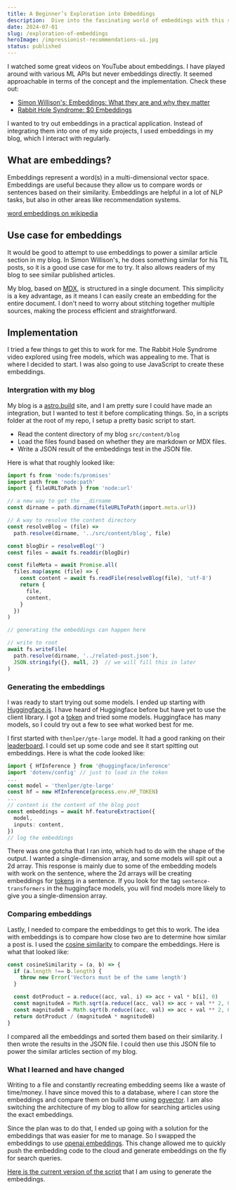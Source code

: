 ```yaml
---
title: A Beginner’s Exploration into Embeddings
description:  Dive into the fascinating world of embeddings with this simple use-case. Learn how to implement embeddings to enhance your blog, discover practical applications, and see how this powerful AI tool can transform your content.
date: 2024-07-01
slug: /exploration-of-embeddings
heroImage: /impressionist-recommendations-ui.jpg
status: published
---
```


I watched some great videos on YouTube about embeddings. I have played around with various ML APIs but never embeddings directly. It seemed approachable in terms of the concept and the implementation. Check these out:

- [Simon Willison's: Embeddings: What they are and why they matter](https://www.youtube.com/watch?v=ArnMdc-ICCM)
- [Rabbit Hole Syndrome: $0 Embeddings](https://www.youtube.com/watch?v=QdDoFfkVkcw)

I wanted to try out embeddings in a practical application. Instead of integrating them into one of my side projects, I used embeddings in my blog, which I interact with regularly.

## What are embeddings?

Embeddings represent a word(s) in a multi-dimensional vector space. Embeddings are useful because they allow us to compare words or sentences based on their similarity. Embeddings are helpful in a lot of NLP tasks, but also in other areas like recommendation systems.

[word embeddings on wikipedia](https://en.wikipedia.org/wiki/Word_embedding)

## Use case for embeddings

It would be good to attempt to use embeddings to power a similar article section in my blog. In Simon Willison's, he does something similar for his TIL posts, so it is a good use case for me to try. It also allows readers of my blog to see similar published articles.

My blog, based on [MDX](https://mdxjs.com/), is structured in a single document. This simplicity is a key advantage, as it means I can easily create an embedding for the entire document. I don't need to worry about stitching together multiple sources, making the process efficient and straightforward.

## Implementation

I tried a few things to get this to work for me. The Rabbit Hole Syndrome video explored using free models, which was appealing to me. That is where I decided to start. I was also going to use JavaScript to create these embeddings.

### Intergration with my blog

My blog is a [astro.build](https://astro.build/) site, and I am pretty sure I could have made an integration, but I wanted to test it before complicating things. So, in a scripts folder at the root of my repo, I setup a pretty basic script to start.

- Read the content directory of my blog `src/content/blog`
- Load the files found based on whether they are markdown or MDX files.
- Write a JSON result of the embeddings test in the JSON file.

Here is what that roughly looked like:

```typescript
import fs from 'node:fs/promises'
import path from 'node:path'
import { fileURLToPath } from 'node:url'

// a new way to get the __dirname
const dirname = path.dirname(fileURLToPath(import.meta.url))

// A way to resolve the content directory
const resolveBlog = (file) =>
  path.resolve(dirname, '../src/content/blog', file)

const blogDir = resolveBlog('')
const files = await fs.readdir(blogDir)

const fileMeta = await Promise.all(
  files.map(async (file) => {
    const content = await fs.readFile(resolveBlog(file), 'utf-8')
    return {
      file,
      content,
    }
  })
)

// generating the embeddings can happen here

// write to root
await fs.writeFile(
  path.resolve(dirname, '../related-post.json'),
  JSON.stringify({}, null, 2)  // we will fill this in later
)
```

### Generating the embeddings

I was ready to start trying out some models. I ended up starting with [Huggingface.js](https://huggingface.co/docs/huggingface.js/en/index). I have heard of Huggingface before but have yet to use the client library. I got a [token](https://huggingface.co/docs/hub/en/security-tokens) and tried some models. Huggingface has many models, so I could try out a few to see what worked best for me.

I first started with `thenlper/gte-large` model. It had a good ranking on their [leaderboard](https://huggingface.co/spaces/mteb/leaderboard). I could set up some code and see it start spitting out embeddings. Here is what the code looked like:

```typescript
import { HfInference } from '@huggingface/inference'
import 'dotenv/config' // just to load in the token
...
const model = 'thenlper/gte-large'
const hf = new HfInference(process.env.HF_TOKEN)
...
// content is the content of the blog post
const embeddings = await hf.featureExtraction({
  model,
  inputs: content,
})
// log the embeddings
```

There was one gotcha that I ran into, which had to do with the shape of the output. I wanted a single-dimension array, and some models will spit out a 2d array. This response is mainly due to some of the embedding models with work on the sentence, where the 2d arrays will be creating embeddings for [tokens](https://geoffrey-geofe.medium.com/tokenization-vs-embedding-understanding-the-differences-and-their-importance-in-nlp-b62718b5964a) in a sentence. If you look for the tag `sentence-transformers` in the huggingface models, you will find models more likely to give you a single-dimension array. 

### Comparing embeddings

Lastly, I needed to compare the embeddings to get this to work. The idea with embeddings is to compare how close two are to determine how similar a post is. I used the [cosine similarity](https://en.wikipedia.org/wiki/Cosine_similarity) to compare the embeddings. Here is what that looked like:

```typescript
const cosineSimilarity = (a, b) => {
  if (a.length !== b.length) {
    throw new Error('Vectors must be of the same length')
  }

  const dotProduct = a.reduce((acc, val, i) => acc + val * b[i], 0)
  const magnitudeA = Math.sqrt(a.reduce((acc, val) => acc + val ** 2, 0))
  const magnitudeB = Math.sqrt(b.reduce((acc, val) => acc + val ** 2, 0))
  return dotProduct / (magnitudeA * magnitudeB)
}
```

I compared all the embeddings and sorted them based on their similarity. I then wrote the results in the JSON file. I could then use this JSON file to power the similar articles section of my blog.

### What I learned and have changed

Writing to a file and constantly recreating embedding seems like a waste of time/money. I have since moved this to a database, where I can store the embeddings and compare them on build time using [pgvector](https://github.com/pgvector/pgvector). I am also switching the architecture of my blog to allow for searching articles using the exact embeddings.

Since the plan was to do that, I ended up going with a solution for the embeddings that was easier for me to manage. So I swapped the embeddings to use [openai embeddings](https://platform.openai.com/docs/guides/embeddings). This change allowed me to quickly push the embedding code to the cloud and generate embeddings on the fly for search queries.

[Here is the current version of the script](https://github.com/jcblw/blog/blob/main/scripts/create-embeddings.js) that I am using to generate the embeddings.



